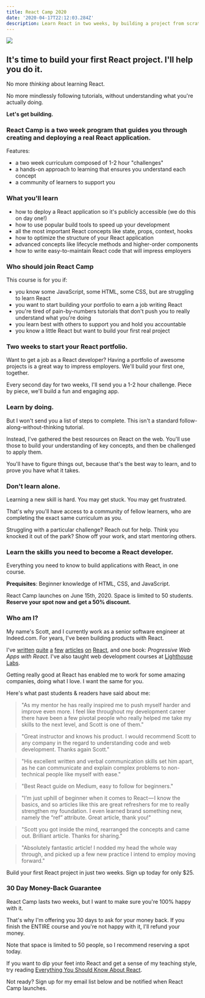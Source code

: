 ```yaml
---
title: React Camp 2020
date: '2020-04-17T22:12:03.284Z'
description: Learn React in two weeks, by building a project from scratch
---
```


![](./banner.png)

## It's time to build your first React project. I'll help you do it.

No more _thinking_ about learning React.

No more mindlessly following tutorials, without understanding what you're actually doing.

**Let's get building.**

### React Camp is a two week program that guides you through creating and deploying a real React application.

Features:

- a two week curriculum composed of 1-2 hour "challenges"
- a hands-on approach to learning that ensures you understand each concept
- a community of learners to support you

### What you'll learn

- how to deploy a React application so it's publicly accessible (we do this on day one!)
- how to use popular build tools to speed up your development
- all the most important React concepts like state, props, context, hooks
- how to optimize the structure of your React application
- advanced concepts like lifecycle methods and higher-order components  
- how to write easy-to-maintain React code that will impress employers

### Who should join React Camp

This course is for you if:

- you know some JavaScript, some HTML, some CSS, but are struggling to learn React
- you want to start building your portfolio to earn a job writing React
- you're tired of pain-by-numbers tutorials that don't push you to really understand what you're doing
- you learn best with others to support you and hold you accountable
- you know a little React but want to build your first real project

### Two weeks to start your React portfolio.

Want to get a job as a React developer? Having a portfolio of awesome projects is a great way to impress employers. We'll build your first one, together.

Every second day for two weeks, I'll send you a 1-2 hour challenge. Piece by piece, we'll build a fun and engaging app.

### Learn by doing.

But I won't send you a list of steps to complete. This isn't a standard follow-along-without-thinking tutorial.

Instead, I've gathered the best resources on React on the web. You'll use those to build your understanding of key concepts, and then be challenged to apply them.

You'll have to figure things out, because that's the best way to learn, and to prove you have what it takes.

### Don't learn alone.

Learning a new skill is hard. You may get stuck. You may get frustrated.

That's why you'll have access to a community of fellow learners, who are completing the exact same curriculum as you.

Struggling with a particular challenge? Reach out for help. Think you knocked it out of the park? Show off your work, and start mentoring others.

### Learn the skills you need to become a React developer.

Everything you need to know to build applications with React, in one course.

**Prequisites**: Beginner knowledge of HTML, CSS, and JavaScript.

React Camp launches on June 15th, 2020. Space is limited to 50 students. **Reserve your spot now and get a 50% discount.**

<Checkout />

### Who am I?

My name's Scott, and I currently work as a senior software engineer at Indeed.com. For years, I've been building products with React.

I've [written](https://scottdomes.com/tiny-components/) [quite](https://scottdomes.com/react-lifecycle-methods/) [a](https://scottdomes.com/react-native-authentication/) [few](https://scottdomes.com/react-native-sexy-forms/) [articles](https://medium.com/free-code-camp/everything-you-need-to-know-about-react-eaedf53238c4) [on](https://engineering.musefind.com/build-your-first-progressive-web-app-with-react-8e1449c575cd) [React](https://scottdomes.com/how-to-write-great-react/), and one book: _Progressive Web Apps with React_. I've also taught web development courses at [Lighthouse Labs](https://www.lighthouselabs.ca/).

Getting really good at React has enabled me to work for some amazing companies, doing what I love. I want the same for you.

Here's what past students & readers have said about me:

>"As my mentor he has really inspired me to push myself harder and improve even more. I feel like throughout my development career there have been a few pivotal people who really helped me take my skills to the next level, and Scott is one of them."

> "Great instructor and knows his product. I would recommend Scott to any company in the regard to understanding code and web development. Thanks again Scott."

> "His excellent written and verbal communication skills set him apart, as he can communicate and explain complex problems to non-technical people like myself with ease."

> "Best React guide on Medium, easy to follow for beginners."

> "I’m just uphill of beginner when it comes to React — I know the basics, and so articles like this are great refreshers for me to really strengthen my foundation. I even learned brand something new, namely the “ref” attribute. Great article, thank you!"

> "Scott you got inside the mind, rearranged the concepts and came out. Brilliant article. Thanks for sharing."

> "Absolutely fantastic article! I nodded my head the whole way through, and picked up a few new practice I intend to employ moving forward."

Build your first React project in just two weeks. Sign up today for only $25.

<Checkout />

### 30 Day Money-Back Guarantee

React Camp lasts two weeks, but I want to make sure you're 100% happy with it.

That's why I'm offering you 30 days to ask for your money back. If you finish the ENTIRE course and you're not happy with it, I'll refund your money.

Note that space is limited to 50 people, so I recommend reserving a spot today.

If you want to dip your feet into React and get a sense of my teaching style, try reading [Everything You Should Know About React](https://medium.com/free-code-camp/everything-you-need-to-know-about-react-eaedf53238c4).

Not ready? Sign up for my email list below and be notified when React Camp launches. 

<EmailSignup />
